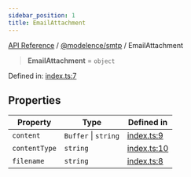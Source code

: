 ```yaml
---
sidebar_position: 1
title: EmailAttachment
---
```


[API Reference](/api-reference/@modelence/smtp/type-aliases/../../../index) / [@modelence/smtp](/api-reference/@modelence/smtp/type-aliases/../index) / EmailAttachment

> **EmailAttachment** = `object`

Defined in: [index.ts:7](https://github.com/modelence/modelence/blob/b76bfde8ca036f6681de1ab2886a5a8ccf43aff5/packages/smtp/src/index.ts#L7)

## Properties

| Property | Type | Defined in |
| ------ | ------ | ------ |
| <a id="content"></a> `content` | `Buffer` \| `string` | [index.ts:9](https://github.com/modelence/modelence/blob/b76bfde8ca036f6681de1ab2886a5a8ccf43aff5/packages/smtp/src/index.ts#L9) |
| <a id="contenttype"></a> `contentType` | `string` | [index.ts:10](https://github.com/modelence/modelence/blob/b76bfde8ca036f6681de1ab2886a5a8ccf43aff5/packages/smtp/src/index.ts#L10) |
| <a id="filename"></a> `filename` | `string` | [index.ts:8](https://github.com/modelence/modelence/blob/b76bfde8ca036f6681de1ab2886a5a8ccf43aff5/packages/smtp/src/index.ts#L8) |
